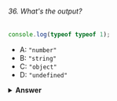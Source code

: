 ###### 36. What's the output?

```javascript
console.log(typeof typeof 1);
```

- A: `"number"`
- B: `"string"`
- C: `"object"`
- D: `"undefined"`

<details>
<summary>
<b>Answer</b>
</summary>

#### Answer: B

`typeof 1` returns `"number"`.
`typeof "number"` returns `"string"`

</details>
